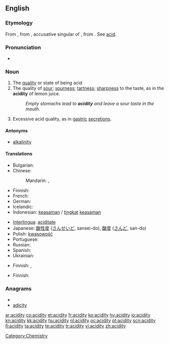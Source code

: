 ==English==

===Etymology===
From {{etyl|fr|en}} {{term|acidité|lang=fr}}, from {{etyl|la|en}} {{term|aciditātem|lang=la}}, accusative singular of {{term|aciditas|aciditās|sourness, acidity|lang=la}}, from {{term|acidus||sour, acid|lang=la}}. See [[acid]].

===Pronunciation===
*{{a|UK}} {{IPA|/əˈsɪdɪti/}}

===Noun===
{{en-noun|acidities}}

# The [[quality]] or state of being acid
# The quality of [[sour]]; [[sourness]]; [[tartness]]; [[sharpness]] to the taste, as in the '''acidity''' of lemon juice.
#: ''Empty stomachs lead to '''acidity''' and leave a sour taste in the mouth.''
# {{pathology}} Excessive acid quality, as in [[gastric]] [[secretions]].

====Antonyms====
* [[alkalinity]]

====Translations====
{{trans-top|quality or state of being acid}}
* Bulgarian: {{t|bg|киселинност}}
* Chinese:
*: Mandarin: {{t-|cmn|酸性|tr=suānxìng|sc=Hani}}, {{t-|cmn|酸度|tr=suāndù|sc=Hani}}
* Finnish: {{t-|fi|happamuus}}
* French: {{t+|fr|acidité|f}}
* German: {{t+|de|Acidität}}
* Icelandic: {{t+|is|sýrustig|n}}
* Indonesian: [[asam|keasaman]] / [[tingkat]] [[asam|keasaman]]
{{trans-mid}}
* [[Interlingua]]: [[aciditate]]
* Japanese: [[酸性度]] ([[さんせいど]], sansei-do),  [[酸度]] ([[さんど]], san-do)
* Polish: [[kwasowość]] {{f}}
* Portuguese: {{t+|pt|acidez|f}}
* Russian: {{t|ru|кислотность|f|sc=Cyrl|tr=kislótnost'}}
* Spanish: {{t+|es|acidez|f}}
* Ukrainian: {{t|uk|кислотність|f|sc=Cyrl}}
{{trans-bottom}}

{{trans-top|quality of sourness to the taste}}
* Finnish: {{t|fi|hapokkuus}}, {{t-|fi|happamuus}}
{{trans-mid}}
{{trans-bottom}}

{{trans-top|pathology: excessive acid quality}}
* Finnish: {{t-|fi|liikahappoisuus}}
{{trans-mid}}
{{trans-bottom}}

===Anagrams===
* {{alphagram|acdiity}}
* [[adicity#English|adicity]]


[[Category:Chemistry]]

[[ar:acidity]]
[[co:acidity]]
[[et:acidity]]
[[fr:acidity]]
[[ko:acidity]]
[[hy:acidity]]
[[io:acidity]]
[[kn:acidity]]
[[kk:acidity]]
[[hu:acidity]]
[[nl:acidity]]
[[oc:acidity]]
[[pt:acidity]]
[[scn:acidity]]
[[fi:acidity]]
[[ta:acidity]]
[[te:acidity]]
[[tr:acidity]]
[[vi:acidity]]
[[zh:acidity]]
